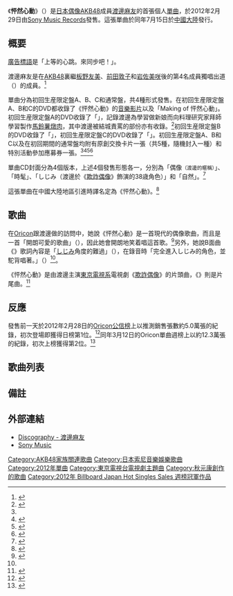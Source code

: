 {{Infobox Single 
| Name           = 怦然心動
| Artist         = [[渡邊麻友|渡邊麻友]]
| Album          = 
| Cover          = シンクロときめき.jpg
| A-side         = 
| B-side         = 给编辫子的你（{{lang|ja|三つ編みの君へ}}）<br/>薰衣草地毯（{{lang|ja|ラベンダーのジュータン}}）<br/>Mayuyuroid（{{lang|ja|マユユロイド}}）<br/>鯖魚罐頭（{{lang|ja|サバの缶詰}}）<br/>{{lang|ja|新宿優等生}}
| Released       = 2012年2月29日
| Format         = [[單曲|單曲]]
| Recorded       = 
| Genre          = [[J-POP|J-POP]]
| Length         = 25:19（初回生産限定盤A）<br/>24:57（初回生産限定盤B）<br/>25:11（初回生産限定盤C）<br/>24:04（通常盤）
| Label          = [[Sony_Music_Records|Sony Music Records]]
| Writer         = [[秋元康|秋元康]]（作詞）<br/>岡村郁二郎（作曲 #1）<br/>伊藤心太郎（作曲 #2）<br/>Sungho（作曲 初回生産限定盤A #3）<br/>古城康行（作曲 初回生産限定盤B #3）<br/>ray.m（作曲 初回生産限定盤C #3）<br/>宮島律子（作曲 通常盤 #3）
| Producer       = 秋元康
| Certification = * 金（唱片，[[日本唱片協會|日本唱片協會]]）<ref>{{ja icon}}{{cite web|url=http://www.riaj.or.jp/data/others/gold/201202.html|title=一般社団法人 日本レコード協会｜各種統計|publisher=[[RIAJ|RIAJ]]|accessdate=2012-08-28|archive-date=2012-08-04|archive-url=https://web.archive.org/web/20120804220326/http://www.riaj.or.jp/data/others/gold/201202.html|dead-url=no}}</ref>
| Chart position = * 週榜第2位<small>（[[Oricon公信榜|Oricon]]）</small>
* 日榜第1位<small>（Oricon）</small>
* 2012年2月度第6位<small>（Oricon）</small>
* 2012年度上半期第24位<small>（Oricon）</small>
* 第2位<small>（[[Japan_Hot_100|Billboard JAPAN Hot 100]]）</small><!--2012/03/12-->
* 第1位<small>（Billboard JAPAN Hot Singles Sales）</small><!--2012/03/12-->
| Last single    = －
| This single    = '''怦然心動'''<br/>（2012年）
| Next single    = [[成年人Jelly_Beans|成年人Jelly Beans]]<br />（2012年）
| Misc           = 
}}
《'''怦然心動'''》（{{lang-ja|シンクロときめき}}）是[[日本偶像|日本偶像]][[AKB48|AKB48]]成員[[渡邊麻友|渡邊麻友]]的首張個人[[單曲|單曲]]，於2012年2月29日由[[Sony_Music_Records|Sony Music Records]]發售。這張單曲於同年7月15日於[[中國大陸|中國大陸]]發行。

== 概要 ==
[[廣告標語|廣告標語]]是「上等的心跳。來同步吧！」。

渡邊麻友是在[[AKB48|AKB48]]裏繼[[板野友美|板野友美]]、[[前田敦子|前田敦子]]和[[岩佐美咲|岩佐美咲]]後的第4名成員獨唱出道（{{lang|ja|ソロデビュー}}）的成員。<ref name="type-a">{{cite web |url=http://www.sonymusic.co.jp/Music/Arch/SR/mayuwatanabe/SRCL-7874/index.html |title=シンクロときめき【初回生産限定盤A】 |publisher=Sony Music Online Japan |accessdate=2012-02-24 |archive-date=2016-03-04 |archive-url=https://web.archive.org/web/20160304130057/http://www.sonymusic.co.jp/Music/Arch/SR/mayuwatanabe/SRCL-7874/index.html |dead-url=no }}</ref>

單曲分為初回生産限定盤A、B、C和通常盤，共4種形式發售。在初回生産限定盤A、B和C的DVD都收錄了《怦然心動》的[[音樂影片|音樂影片]]以及「Making of 怦然心動」。初回生産限定盤A的DVD收錄了「{{lang|ja|花嫁修業 料理研究家・結城貢先生に弟子入り!}}」，記錄渡邊為學習做新娘而向料理研究家{{link-ja|結城貢|結城貢}}拜師學習製作[[馬鈴薯燉肉|馬鈴薯燉肉]]，其中渡邊被結城責罵的部份亦有收錄。<ref>{{ja icon}}{{Cite news|date=2012-02-11|url=http://natalie.mu/music/news/64301|title=シングル特典DVDで肉じゃが作りをがんばりまゆゆ|newspaper=natalie|accessdate=2012-02-17|archive-date=2020-11-11|archive-url=https://web.archive.org/web/20201111180038/https://natalie.mu/music/news/64301|dead-url=no}}</ref>初回生産限定盤B的DVD收錄了「{{lang|ja|渡辺麻友史〜History of Mayu Watanabe〜}}」，初回生産限定盤C的DVD收錄了「{{lang|ja|宇佐しじみ38歳。私の日常お見せしまゆゆ}}」。初回生産限定盤A、B和C以及在初回期間的通常盤均附有原創交換卡片一張（共5種，隨機封入一種）和特別活動參加應募券一張。<ref name="type-a" /><ref>{{ja icon}}{{cite web |url=http://www.sonymusic.co.jp/Music/Arch/SR/mayuwatanabe/SRCL-7876/index.html |title=シンクロときめき【初回生産限定盤B】 |publisher=Sony Music Online Japan |accessdate=2012-04-25 |archive-date=2016-03-04 |archive-url=https://web.archive.org/web/20160304105008/http://www.sonymusic.co.jp/Music/Arch/SR/mayuwatanabe/SRCL-7876/index.html |dead-url=no }}</ref><ref>{{ja icon}}{{cite web |url=http://www.sonymusic.co.jp/Music/Arch/SR/mayuwatanabe/SRCL-7878/index.html |title=シンクロときめき【初回生産限定盤C】 |publisher=Sony Music Online Japan |accessdate=2012-04-25 |archive-date=2016-03-30 |archive-url=https://web.archive.org/web/20160330185535/http://www.sonymusic.co.jp/Music/Arch/SR/mayuwatanabe/SRCL-7878/index.html |dead-url=no }}</ref><ref>{{ja icon}}{{cite web |url=http://www.sonymusic.co.jp/Music/Arch/SR/mayuwatanabe/SRCL-7880/index.html |title=シンクロときめき |publisher=Sony Music Online Japan |accessdate=2012-04-25 |archive-date=2012-12-31 |archive-url=https://web.archive.org/web/20121231211944/http://www.sonymusic.co.jp/Music/Arch/SR/mayuwatanabe/SRCL-7880/index.html |dead-url=no }}</ref>

單曲CD封面分為4個版本，上述4個發售形態各一，分別為「偶像{{lang|ja|まゆゆ}}<small>（渡邊的暱稱）</small>」、「時髦{{lang|ja|まゆゆ}}」、「{{lang|ja|宇佐}}しじみ（渡邊於《[[欺詐偶像|欺詐偶像]]》飾演的38歳角色）」和「自然{{lang|ja|まゆゆ}}」。<ref>{{ja icon}}{{cite web|url=http://www.idol-p.com/news/show/news0014|title=渡辺麻友記念すべきソロデビューシングル「シンクロときめき」を初披露！ジャケット写真も初公開！|work=アイドルパパラッチ|date=2012-01-23|accessdate=2012-04-25|deadurl=yes|archiveurl=https://web.archive.org/web/20120603072937/http://www.idol-p.com/news/show/news0014|archivedate=2012-06-03}}</ref>

這張單曲在中國大陸地區引進時譯名定為《怦然心動》。<ref>{{Cite news|date=2012-07-10|url=http://comic.people.com.cn/n/2012/0710/c130242-18484953.html|title=AKB48成员个人单曲将首度在中国内地发行|newspaper=[[人民網|人民網]]|accessdate=2012-07-24}}{{dead link|date=2018年2月 |bot=InternetArchiveBot |fix-attempted=yes }}</ref>

== 歌曲 ==
在[[Oricon|Oricon]]跟渡邊做的訪問中，她說《怦然心動》是一首現代的偶像歌曲，而且是一首「開朗可愛的歌曲」（{{lang|ja|明るくて可愛い曲}}），因此她會開朗地笑着唱這首歌。<ref name="ori">{{ja icon}}{{Cite interview |date= |subject=渡辺麻友 |url=http://www.oricon.co.jp/music/interview/2012/watanabemayu0229/index.html |title=渡辺麻友『“ザ・アイドル！”なソロデビュー曲&主演ドラマを語る |program=[[Oricon|Oricon]] |accessdate=2012-03-08 |archive-date=2015-09-24 |archive-url=https://web.archive.org/web/20150924095009/http://www.oricon.co.jp/music/interview/2012/watanabemayu0229/index.html |dead-url=no }}</ref>另外，她說B面曲《{{lang|ja|サバの缶詰}}》歌詞內容是「[[欺詐偶像#宇佐家|しじみ]]角度的難過」（{{lang|ja|しじみ目線の切ない}}），在錄音時「完全進入しじみ的角色，並駝背唱著。」（{{lang|ja|しじみに成りきって猫背で歌った}}）<ref name="ori"/>。

《怦然心動》是由渡邊主演[[東京電視系|東京電視系]]電視劇《[[欺詐偶像|欺詐偶像]]》的片頭曲，《{{lang|ja|サバの缶詰}}》則是片尾曲。<ref>{{ja icon}}{{cite web |url=http://www.tv-tokyo.co.jp/sabadol/music/index.html |title=さばドル：テレビ東京 |publisher=[[東京電視台|東京電視台]] |date=2012 |accessdate=2012-04-25 |archive-date=2020-11-05 |archive-url=https://web.archive.org/web/20201105153036/https://www.tv-tokyo.co.jp/sabadol/music/index.html |dead-url=no }}</ref>

== 反應 ==
發售前一天於2012年2月28日的[[Oricon公信榜|Oricon公信榜]]上以推測銷售張數約5.0萬張的紀錄，初次登場即獲得日榜第1位。<ref>{{ja icon}}{{Cite news |date=2012-02-29 |url=http://www.oricon.co.jp/news/rankmusic/2007750/full/ |title=まゆゆ、ソロデビュー曲が初日首位 |newspaper=[[Oricon|Oricon]] |accessdate=2012-02-29 |archive-date=2013-01-03 |archive-url=https://web.archive.org/web/20130103060845/http://www.oricon.co.jp/news/rankmusic/2007750/full/ |dead-url=no }}</ref>同年3月12日的Oricon單曲週榜上以約12.3萬張的紀錄，初次上榜獲得第2位。<ref>{{ja icon}}{{Cite news|date=2012-03-06 |url=http://www.oricon.co.jp/news/rankmusic/2008018/full/|title=【オリコン】AKBまゆゆ、ソロデビュー曲が2位 |newspaper=[[Oricon|Oricon]] |accessdate=2012-03-06}}</ref>

== 歌曲列表 ==
{{tracklist
| headline        = 初回生産限定盤A
| extra_column    = 編曲
| total_length    = 25:19
| title1          = {{lang|ja|シンクロときめき}}
| lyrics1         = [[秋元康|秋元康]]
| music1          = 岡村郁二郎
| extra1          = 岡村郁二郎
| length1         = 3:52
| title2          = {{lang|ja|三つ編みの君へ}}
| lyrics2         = 秋元康
| music2          = 伊藤心太郎
| extra2          = 生田真心
| length2         = 4:14
| title3          = {{lang|ja|ラベンダーのジュータン}}
| lyrics3         = 秋元康
| music3          = Sungho
| extra3          = 田中直
| length3         = 4:29
| title4          = {{lang|ja|シンクロときめき}}（純音樂）
| lyrics4         = 秋元康
| music4          = 岡村郁二郎
| extra4          = 岡村郁二郎
| length4         = 3:52
| title5          = {{lang|ja|三つ編みの君へ}}（純音樂）
| lyrics5         = 秋元康
| music5          = 伊藤心太郎
| extra5          = 生田真心
| length5         = 4:14
| title6          = {{lang|ja|ラベンダーのジュータン}}（純音樂）
| lyrics6         = 秋元康
| music6          = Sungho
| extra6          = 田中直
| length6         = 4:29
}}
{{tracklist
| headline        = 初回生産限定盤B
| extra_column    = 編曲
| total_length    = 24:57
| title1          = {{lang|ja|シンクロときめき}}
| lyrics1         = 秋元康
| music1          = 岡村郁二郎
| extra1          = 岡村郁二郎
| length1         = 3:52
| title2          = {{lang|ja|三つ編みの君へ}}
| lyrics2         = 秋元康
| music2          = 伊藤心太郎
| extra2          = 生田真心
| length2         = 4:14
| title3          = {{lang|ja|マユユロイド}}
| lyrics3         = 秋元康
| music3          = 古城康行
| extra3          = 武藤星児
| length3         = 4:19
| title4          = {{lang|ja|シンクロときめき}}（純音樂）
| lyrics4         = 秋元康
| music4          = 岡村郁二郎
| extra4          = 岡村郁二郎
| length4         = 3:52
| title5          = {{lang|ja|三つ編みの君へ}}（純音樂）
| lyrics5         = 秋元康
| music5          = 伊藤心太郎
| extra5          = 生田真心
| length5         = 4:14
| title6          = {{lang|ja|マユユロイド}}（純音樂）
| lyrics6         = 秋元康
| music6          = 古城康行
| extra6          = 武藤星児
| length6         = 4:19
}}
{{tracklist
| headline        = 初回生産限定盤C
| extra_column    = 編曲
| total_length    = 25:11
| title1          = {{lang|ja|シンクロときめき}}
| lyrics1         = 秋元康
| music1          = 岡村郁二郎
| extra1          = 岡村郁二郎
| length1         = 3:52
| title2          = {{lang|ja|三つ編みの君へ}}
| lyrics2         = 秋元康
| music2          = 伊藤心太郎
| extra2          = 生田真心
| length2         = 4:14
| title3          = {{lang|ja|サバの缶詰}}
| lyrics3         = 秋元康
| music3          = ray.m
| extra3          = ray.m
| length3         = 4:25
| title4          = {{lang|ja|シンクロときめき}}（純音樂）
| lyrics4         = 秋元康
| music4          = 岡村郁二郎
| extra4          = 岡村郁二郎
| length4         = 3:52
| title5          = {{lang|ja|三つ編みの君へ}}（純音樂）
| lyrics5         = 秋元康
| music5          = 伊藤心太郎
| extra5          = 生田真心
| length5         = 4:14
| title6          = {{lang|ja|サバの缶詰}}（純音樂）
| lyrics6         = 秋元康
| music6          = ray.m
| extra6          = ray.m
| length6         = 4:25
}}
{{tracklist
| headline        = 通常盤
| extra_column    = 編曲
| total_length    = 25:11
| title1          = {{lang|ja|シンクロときめき}}
| lyrics1         = 秋元康
| music1          = 岡村郁二郎
| extra1          = 岡村郁二郎
| length1         = 3:52
| title2          = {{lang|ja|三つ編みの君へ}}
| lyrics2         = 秋元康
| music2          = 伊藤心太郎
| extra2          = 生田真心
| length2         = 4:14
| title3          = {{lang|ja|新宿優等生}}
| lyrics3         = 秋元康
| music3          = 宮島律子
| extra3          = {{link-ja|野中“まさ”雄一|野中“まさ”雄一}}
| length3         = 4:25
| title4          = {{lang|ja|シンクロときめき}}（純音樂）
| lyrics4         = 秋元康
| music4          = 岡村郁二郎
| extra4          = 岡村郁二郎
| length4         = 3:52
| title5          = {{lang|ja|三つ編みの君へ}}（純音樂）
| lyrics5         = 秋元康
| music5          = 伊藤心太郎
| extra5          = 生田真心
| length5         = 4:14
| title6          = {{lang|ja|新宿優等生}}（純音樂）
| lyrics6         = 秋元康
| music6          = 宮島律子
| extra6          = 野中“まさ”雄一
| length6         = 4:25
}}
{{tracklist
| headline        = 中國大陸引進版
| extra_column    = 編曲
| total_length    = 16:12
| title1          = {{lang|ja|シンクロときめき}}
| lyrics1         = [[秋元康|秋元康]]
| music1          = 岡村郁二郎
| extra1          = 岡村郁二郎
| length1         = 3:52
| title2          = {{lang|ja|三つ編みの君へ}}
| lyrics2         = 秋元康
| music2          = 伊藤心太郎
| extra2          = 生田真心
| length2         = 4:14
| title3          = {{lang|ja|シンクロときめき}}（純音樂）
| lyrics3         = 秋元康
| music3          = 岡村郁二郎
| extra3          = 岡村郁二郎
| length3         = 3:52
| title4          = {{lang|ja|三つ編みの君へ}}（純音樂）
| lyrics4         = 秋元康
| music4          = 伊藤心太郎
| extra4          = 生田真心
| length4         = 4:14
}}

== 備註 ==
{{Reflist}}

== 外部連結 ==
* [https://web.archive.org/web/20150322043325/http://www.watanabemayu.jp/disco/index.html Discography - 渡邊麻友]{{ja icon}}
* [https://www.sonymusic.com.cn/main/album/%E6%80%A6%E7%84%B6%E5%BF%83%E5%8A%A8-%E6%B8%A1%E8%BE%B9%E9%BA%BB%E5%8F%8B-mayu-watanabe Sony Music ]{{dead link|date=2018年2月 |bot=InternetArchiveBot |fix-attempted=yes }}{{zh-hans icon}}

{{渡邊麻友}}
{{AKB48歌曲}}
{{Billboard JAPAN Hot Singles Sales 週榜冠軍 (2012年)|2012年3月12日}}

{{DEFAULTSORT:Shinkuro tokimeki}}
[[Category:AKB48家族關連歌曲|Category:AKB48家族關連歌曲]]
[[Category:日本索尼音樂娛樂歌曲|Category:日本索尼音樂娛樂歌曲]]
[[Category:2012年單曲|Category:2012年單曲]]
[[Category:東京電視台電視劇主題曲|Category:東京電視台電視劇主題曲]]
[[Category:秋元康創作的歌曲|Category:秋元康創作的歌曲]]
[[Category:2012年_Billboard_Japan_Hot_Singles_Sales_週榜冠軍作品|Category:2012年 Billboard Japan Hot Singles Sales 週榜冠軍作品]]